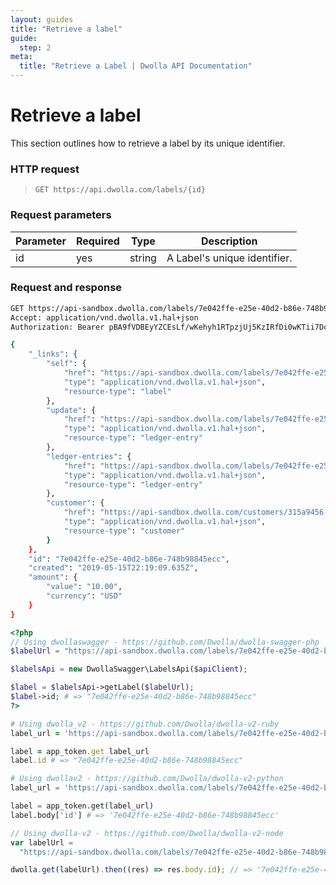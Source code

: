 ```yaml
---
layout: guides
title: "Retrieve a label"
guide:
  step: 2
meta:
  title: "Retrieve a Label | Dwolla API Documentation"
---
```


# Retrieve a label

This section outlines how to retrieve a label by its unique identifier.

### HTTP request

> `GET https://api.dwolla.com/labels/{id}`

### Request parameters

| Parameter | Required | Type   | Description                  |
| --------- | -------- | ------ | ---------------------------- |
| id        | yes      | string | A Label's unique identifier. |

### Request and response

```bash
GET https://api-sandbox.dwolla.com/labels/7e042ffe-e25e-40d2-b86e-748b98845ecc
Accept: application/vnd.dwolla.v1.hal+json
Authorization: Bearer pBA9fVDBEyYZCEsLf/wKehyh1RTpzjUj5KzIRfDi0wKTii7DqY

{
    "_links": {
        "self": {
            "href": "https://api-sandbox.dwolla.com/labels/7e042ffe-e25e-40d2-b86e-748b98845ecc",
            "type": "application/vnd.dwolla.v1.hal+json",
            "resource-type": "label"
        },
        "update": {
            "href": "https://api-sandbox.dwolla.com/labels/7e042ffe-e25e-40d2-b86e-748b98845ecc/ledger-entries",
            "type": "application/vnd.dwolla.v1.hal+json",
            "resource-type": "ledger-entry"
        },
        "ledger-entries": {
            "href": "https://api-sandbox.dwolla.com/labels/7e042ffe-e25e-40d2-b86e-748b98845ecc/ledger-entries",
            "type": "application/vnd.dwolla.v1.hal+json",
            "resource-type": "ledger-entry"
        },
        "customer": {
            "href": "https://api-sandbox.dwolla.com/customers/315a9456-3750-44bf-8b41-487b10d1d4bb",
            "type": "application/vnd.dwolla.v1.hal+json",
            "resource-type": "customer"
        }
    },
    "id": "7e042ffe-e25e-40d2-b86e-748b98845ecc",
    "created": "2019-05-15T22:19:09.635Z",
    "amount": {
        "value": "10.00",
        "currency": "USD"
    }
}
```

```php
<?php
// Using dwollaswagger - https://github.com/Dwolla/dwolla-swagger-php
$labelUrl = "https://api-sandbox.dwolla.com/labels/7e042ffe-e25e-40d2-b86e-748b98845ecc";

$labelsApi = new DwollaSwagger\LabelsApi($apiClient);

$label = $labelsApi->getLabel($labelUrl);
$label->id; # => "7e042ffe-e25e-40d2-b86e-748b98845ecc"
?>
```

```ruby
# Using dwolla_v2 - https://github.com/Dwolla/dwolla-v2-ruby
label_url = 'https://api-sandbox.dwolla.com/labels/7e042ffe-e25e-40d2-b86e-748b98845ecc'

label = app_token.get label_url
label.id # => "7e042ffe-e25e-40d2-b86e-748b98845ecc"
```

```python
# Using dwollav2 - https://github.com/Dwolla/dwolla-v2-python
label_url = 'https://api-sandbox.dwolla.com/labels/7e042ffe-e25e-40d2-b86e-748b98845ecc'

label = app_token.get(label_url)
label.body['id'] # => '7e042ffe-e25e-40d2-b86e-748b98845ecc'
```

```javascript
// Using dwolla-v2 - https://github.com/Dwolla/dwolla-v2-node
var labelUrl =
  "https://api-sandbox.dwolla.com/labels/7e042ffe-e25e-40d2-b86e-748b98845ecc";

dwolla.get(labelUrl).then((res) => res.body.id); // => '7e042ffe-e25e-40d2-b86e-748b98845ecc'
```
